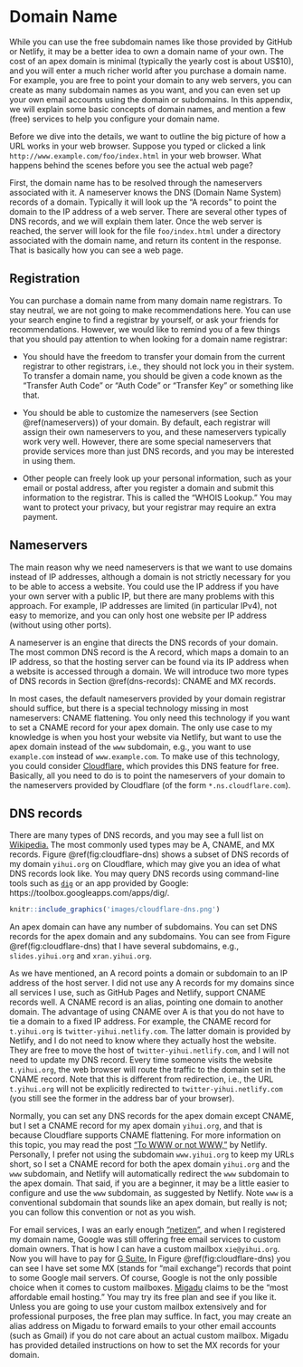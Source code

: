 # Domain Name

While you can use the free subdomain names\index{Domain Name} like those provided by GitHub or Netlify, it may be a better idea to own a domain name of your own. The cost of an apex domain is minimal (typically the yearly cost is about US$10), and you will enter a much richer world after you purchase a domain name. For example, you are free to point your domain to any web servers, you can create as many subdomain names as you want, and you can even set up your own email accounts using the domain or subdomains. In this appendix, we will explain some basic concepts of domain names, and mention a few (free) services to help you configure your domain name.

Before we dive into the details, we want to outline the big picture of how a URL works in your web browser. Suppose you typed or clicked a link `http://www.example.com/foo/index.html` in your web browser. What happens behind the scenes before you see the actual web page?

First, the domain name has to be resolved through the nameservers associated with it. A nameserver knows the DNS (Domain Name System) records of a domain. Typically it will look up the "A records" to point the domain to the IP address of a web server. There are several other types of DNS records, and we will explain them later. Once the web server is reached, the server will look for the file `foo/index.html` under a directory associated with the domain name, and return its content in the response. That is basically how you can see a web page.

## Registration

You can purchase a domain name from many domain name registrars. To stay neutral, we are not going to make recommendations here. You can use your search engine to find a registrar by yourself, or ask your friends for recommendations. However, we would like to remind you of a few things that you should pay attention to when looking for a domain name registrar:

- You should have the freedom to transfer your domain from the current registrar to other registrars, i.e., they should not lock you in their system. To transfer a domain name, you should be given a code known as the "Transfer Auth Code" or "Auth Code" or "Transfer Key" or something like that.

- You should be able to customize the nameservers (see Section \@ref(nameservers)) of your domain. By default, each registrar will assign their own nameservers to you, and these nameservers typically work very well. However, there are some special nameservers that provide services more than just DNS records, and you may be interested in using them.

- Other people can freely look up your personal information, such as your email or postal address, after you register a domain and submit this information to the registrar. This is called the "WHOIS Lookup." You may want to protect your privacy, but your registrar may require an extra payment.

## Nameservers

The main reason why we need nameservers\index{Nameservers} is that we want to use domains instead of IP addresses, although a domain is not strictly necessary for you to be able to access a website. You could use the IP address if you have your own server with a public IP, but there are many problems with this approach. For example, IP addresses are limited (in particular IPv4), not easy to memorize, and you can only host one website per IP address (without using other ports).

A nameserver is an engine that directs the DNS records of your domain. The most common DNS record is the A record, which maps a domain to an IP address, so that the hosting server can be found via its IP address when a website is accessed through a domain. We will introduce two more types of DNS records in Section \@ref(dns-records): CNAME and MX records.

In most cases, the default nameservers provided by your domain registrar should suffice, but there is a special technology missing in most nameservers: CNAME flattening. You only need this technology if you want to set a CNAME record for your apex domain. The only use case to my knowledge is when you host your website via Netlify, but want to use the apex domain instead of the `www` subdomain, e.g., you want to use `example.com` instead of `www.example.com`. To make use of this technology, you could consider [Cloudflare,](https://www.cloudflare.com) which provides this DNS feature for free. Basically, all you need to do is to point the nameservers of your domain to the nameservers provided by Cloudflare (of the form `*.ns.cloudflare.com`).

## DNS records

There are many types of DNS\index{DNS Records} records, and you may see a full list on [Wikipedia.](https://en.wikipedia.org/wiki/List_of_DNS_record_types) The most commonly used types may be A, CNAME, and MX records. Figure \@ref(fig:cloudflare-dns) shows a subset of DNS records of my domain `yihui.org` on Cloudflare, which may give you an idea of what DNS records look like. You may query DNS records using command-line tools such as [`dig`](https://en.wikipedia.org/wiki/Dig_(command)) or an app provided by Google: https://toolbox.googleapps.com/apps/dig/.

```r
knitr::include_graphics('images/cloudflare-dns.png')
```

An apex domain can have any number of subdomains. You can set DNS records for the apex domain and any subdomains. You can see from Figure \@ref(fig:cloudflare-dns) that I have several subdomains, e.g., `slides.yihui.org` and `xran.yihui.org`.

As we have mentioned, an A record points a domain or subdomain to an IP address of the host server. I did not use any A records for my domains since all services I use, such as GitHub Pages and Netlify, support CNAME records well. A CNAME\index{CNAME Record} record is an alias, pointing one domain to another domain. The advantage of using CNAME over A is that you do not have to tie a domain to a fixed IP address. For example, the CNAME record for `t.yihui.org` is `twitter-yihui.netlify.com`. The latter domain is provided by Netlify, and I do not need to know where they actually host the website. They are free to move the host of `twitter-yihui.netlify.com`, and I will not need to update my DNS record. Every time someone visits the website `t.yihui.org`, the web browser will route the traffic to the domain set in the CNAME record. Note that this is different from redirection, i.e., the URL `t.yihui.org` will not be explicitly redirected to `twitter-yihui.netlify.com` (you still see the former in the address bar of your browser).

Normally, you can set any DNS records for the apex domain except CNAME, but I set a CNAME record for my apex domain `yihui.org`, and that is because Cloudflare supports CNAME flattening. For more information on this topic, you may read the post ["To WWW or not WWW,"](https://www.netlify.com/blog/2017/02/28/to-www-or-not-www/) by Netlify. Personally, I prefer not using the subdomain `www.yihui.org` to keep my URLs short, so I set a CNAME record for both the apex domain `yihui.org` and the `www` subdomain, and Netlify will automatically redirect the `www` subdomain to the apex domain. That said, if you are a beginner, it may be a little easier to configure and use the `www` subdomain, as suggested by Netlify. Note `www` is a conventional subdomain that sounds like an apex domain, but really is not; you can follow this convention or not as you wish.

For email services, I was an early enough ["netizen",](https://en.wikipedia.org/wiki/Netizen) and when I registered my domain name, Google was still offering free email services to custom domain owners. That is how I can have a custom mailbox `xie@yihui.org`. Now you will have to pay for [G Suite.](https://gsuite.google.com) In Figure \@ref(fig:cloudflare-dns) you can see I have set some MX (stands for "mail exchange") records that point to some Google mail servers. Of course, Google is not the only possible choice when it comes to custom mailboxes. [Migadu](https://www.migadu.com) claims to be the "most affordable email hosting." You may try its free plan and see if you like it. Unless you are going to use your custom mailbox extensively and for professional purposes, the free plan may suffice. In fact, you may create an alias address on Migadu to forward emails to your other email accounts (such as Gmail) if you do not care about an actual custom mailbox. Migadu has provided detailed instructions on how to set the MX records for your domain.
